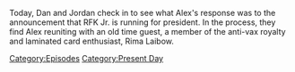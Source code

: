 {{DEFAULTSORT:
    #_EPISODE_0798:April 19, 2023
}}{{Episode
    | title           = April 19, 2023
    | caption         = Listen to this episode on [https://knowledgefight.libsyn.com/798-april-19-2023 Libsyn] [https://open.spotify.com/episode/2TL7uFqrZozdae6YqIspEC Spotify], Read the [[Transcript/798: April 19, 2023|Unofficial Transcript]], View discussion on [https://reddit.com/12tp96z Reddit]
    | episodeNumber   = 798
    | length          = 01:25:46
    | airDate         = April 21, 2023
    | coverageDate    = April 19, 2023
    | episodeType     = [[:Category:Present Day|Present Day]]
    | appearance      = [[Rima Laibow]], [[Donald Trump]], [[Jesse Ventura]], [[Robert Kennedy]], [[Madeleine Albright]], [[Andrew Jackson]], [[Robert Kennedy Jr]], [[Michelle Obama]], [[Marianne Williamson]], [[David Icke]], [[Paul Joseph Watson]]
    | previousEpisode = [[797: Belly-Floppin' Into The Pool]]
    | nextEpisode     = [[799: February 9, 2004]]
}}

{{Stub}}

Today, Dan and Jordan check in to see what Alex's response was to the announcement that RFK Jr. is running for president.  In the process, they find Alex reuniting with an old time guest, a member of the anti-vax royalty and laminated card enthusiast, Rima Laibow.

[[Category:Episodes]]
[[Category:Present Day]]
